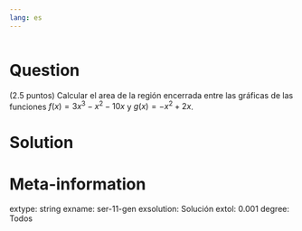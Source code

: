 ```yaml
---
lang: es
---
```


```r
```

Question
========
(2.5 puntos) Calcular el area de la región encerrada entre las gráficas de las funciones $f(x)=3x^3-x^2-10x$ y $g(x) = -x^2+2x$.

Solution
========



Meta-information
================
extype: string
exname: ser-11-gen
exsolution: Solución
extol: 0.001
degree: Todos